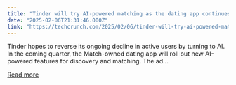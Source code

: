 ```yaml
---
title: "Tinder will try AI-powered matching as the dating app continues to lose users"
date: "2025-02-06T21:31:46.000Z"
link: "https://techcrunch.com/2025/02/06/tinder-will-try-ai-powered-matching-as-the-dating-app-continues-to-lose-users/"
---
```


Tinder hopes to reverse its ongoing decline in active users by turning to AI. In the coming quarter, the Match-owned dating app will roll out new AI-powered features for discovery and matching. The ad...

[Read more](https://techcrunch.com/2025/02/06/tinder-will-try-ai-powered-matching-as-the-dating-app-continues-to-lose-users/)

